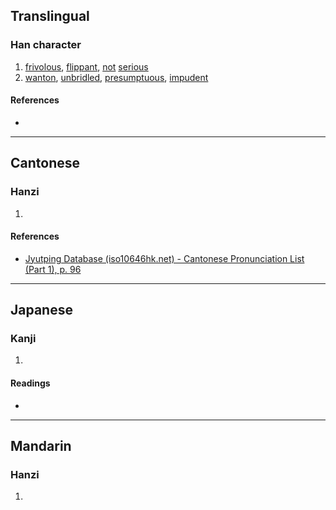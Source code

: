{{character info/new}}
==Translingual==

===Han character===
{{Han char|rn=40|rad=宀|as=06|sn=9|four=30113|canj=JLMO|ids=⿱宀兆}}

# [[frivolous]], [[flippant]], [[not]] [[serious]]
# [[wanton]], [[unbridled]], [[presumptuous]], [[impudent]]

====References====
* {{Han ref|kx=0285.060|dkj=07140|dj=0564.020|hdz=20927.080|uh=5BA8|ud=23464|bh=CE77|bd=52855}}

----

==Cantonese==

===Hanzi===
{{yue-hanzi|jyut=[[tiu2]]|y=tiu2}}

# {{defn|lang=yue|sort=宀06}}

====References====
* [http://www.iso10646hk.net/jp/document/download.jsp Jyutping Database (iso10646hk.net) - Cantonese Pronunciation List (Part 1), p. 96]

----

==Japanese==

===Kanji===
{{ja-kanji|grade=|rs=宀06}}

# {{defn|lang=ja|sort=宀06}}

====Readings====
* {{ja-readings|on=[[てわ]] (tewa)|kun=[[ほしいまま]] (hoshiimama)}}

----

==Mandarin==

===Hanzi===
{{cmn-hanzi|pin=[[tiǎo]] ([[tiao3]])|wg=t'iao<sup>3</sup>}}

# {{defn|lang=cmn|sort=宀06}}